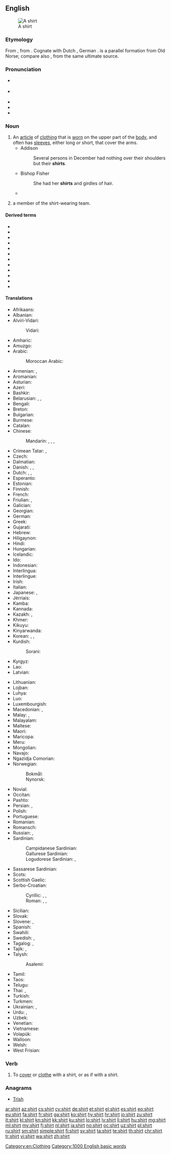 ==English==
{{wikipedia}}
[[Image:Shirt.jpg|thumb|A shirt]]

===Etymology===
From {{etyl|ang|en}} {{term|scyrte|lang=ang}}, from {{etyl|gem-pro|en}} {{m|gem-pro|*skurtijǭ}}.  Cognate with Dutch {{term|schort|lang=nl}}, German {{term|Schürze||apron|lang=de}}. {{term|skirt|Skirt|lang=en}} is a parallel formation from Old Norse; compare also {{term|short|lang=en}}, from the same ultimate source.

===Pronunciation===
* {{a|US}} {{IPA|/ʃɜːrt/|lang=en}}
* {{a|UK}} {{IPA|/ʃɜːt/|lang=en}}
* {{audio|en-us-shirt.ogg|Audio (US)|lang=en}}
* {{audio|En-uk-shirt.ogg|Audio (UK)|lang=en}}
* {{rhymes|ɜː(r)t|lang=en}}

===Noun===
{{en-noun}}

# An [[article]] of [[clothing]] that is [[wear|worn]] on the upper part of the [[body]], and often has [[sleeve]]s, either long or short, that cover the arms.
#* Addison
#*: Several persons in December had nothing over their shoulders but their '''shirts'''.
#* Bishop Fisher
#*: She had her '''shirts''' and girdles of hair.
#* {{quote-news
|year=2012
|date=April 9
|author=Mandeep Sanghera
|title=Tottenham 1 - 2 Norwich
|work=BBC Sport
|url=http://www.bbc.co.uk/sport/0/football/17581358
|page=
|passage=Holt was furious referee Michael Oliver refused to then award him a penalty after Ledley King appeared to pull his '''shirt''' and his anger was compounded when Spurs immediately levelled.}}
# {{context|"[[shirts and skins]]" games|lang=en}} a member of the shirt-wearing team.

====Derived terms====
* {{l/en|dress shirt}}
* {{l/en|nightshirt}}
* {{l/en|give the shirt off one's back}}
* {{l/en|hair shirt}}
* {{l/en|keep one's shirt on}}
* {{l/en|lose one's shirt}}
* {{l/en|polo shirt}}
* {{l/en|shirts and skins}}
* {{l/en|stuffed shirt}}
* {{l/en|sweatshirt}}
* {{l/en|t-shirt}}
* {{l/en|undershirt}}

====Translations====
{{trans-top|article of clothing}}
* Afrikaans: {{t|af|hemp}}
* Albanian: {{t|sq|këmish}}
* Alviri-Vidari:
*: Vidari: {{t|avd|پیران|tr=pirān}}
* Amharic: {{t|am|ሸሚዝ|tr=šämiz|sc=Ethi}}
* Amuzgo: {{t|amu|kotôⁿ}}
* Arabic: {{t|ar|قميص|m|tr=qamīṣ}}
*: Moroccan Arabic: {{t|ary|قميجة|f|tr=qəmiǧa}}
* Armenian: {{t|hy|վերնաշապիկ|tr=vernašapik}}, {{t|hy|շապիկ|tr=šapik}}
* Aromanian: {{t|rup|cãmeashã|f}}
* Asturian: {{t|ast|camisa|f}}
* Azeri: {{t+|az|köynək}}
* Bashkir: {{t|ba|күлдәк|sc=Cyrl}}
* Belarusian: {{t|be|кашуля|f|tr=kašúlja|sc=Cyrl}}, {{t|be|сарочка|f|tr=saróčka|sc=Cyrl}}, {{t|be|рубашка|f|tr=rubáška|sc=Cyrl}}
* Bengali: {{t|bn|শার্ট|tr=sharţ|sc=Beng}}
* Breton: {{t+|br|roched|f}}
* Bulgarian: {{t+|bg|риза|f|tr=ríza|sc=Cyrl}}
* Burmese: {{t+|my|အင်္ကျီ|tr=in׃ gji|sc=Mymr}}
* Catalan: {{t+|ca|camisa|f}}
* Chinese:
*: Mandarin: {{t+|cmn|襯衫|sc=Hani}}, {{t+|cmn|衬衫|tr=chènshān|sc=Hani}}, {{t+|cmn|襯衣|sc=Hani}}, {{t+|cmn|衬衣|tr=chènyī|sc=Hani}}
* Crimean Tatar: {{t|crh|kölmek}}, {{qualifier|northern dialect}} {{t|crh|kölekse}}
* Czech: {{t+|cs|košile|f}}
* Dalmatian: {{t|dlm|camaisa|f}}
* Danish: {{t|da|bluse|c}}, {{t|da|skjorte|c}}, {{t|da|trøje|c}}
* Dutch: {{t+|nl|hemd|n}}, {{t+|nl|overhemd|n}}, {{t+|nl|shirt}}
* Esperanto: {{t|eo|ĉemizo}}
* Estonian: {{t+|et|särk}}
* Finnish: {{t+|fi|paita}}
* French: {{t+|fr|chemise|f}}
* Friulian: {{t|fur|cjamese|f}}, {{t|fur|čhamese|f}}
* Galician: {{t+|gl|camisa|f}}
* Georgian: {{t|ka|პერანგი|tr=perangi|sc=Geor}}
* German: {{t+|de|Hemd|n}}
* Greek: {{t+|el|πουκάμισο|n|tr=poukámiso|sc=Grek}}
* Gujarati: {{t-needed|gu}}
* Hebrew: {{t+|he|חולצה|f|tr=khultsá}}
* Hiligaynon: {{t|hil|kamisadentro}}
* Hindi: {{t|hi|क़मीज़|f|tr=qamīz|sc=Deva}}
* Hungarian: {{t+|hu|ing}}
* Icelandic: {{t+|is|skyrta|f}}
* Ido: {{t+|io|kamizo}}
* Indonesian: {{t+|id|kemeja}}
* Interlingua: {{t-needed|ia}}
* Interlingue: {{t|ie|camise}}
* Irish: {{t+|ga|léine|f}}
* Italian: {{t+|it|camicia|f}}
* Japanese: {{t|ja|シャツ|tr=shatsu}}, {{qualifier|business shirt, "white shirt"}} {{t|ja|ワイシャツ|tr=waishatsu|sc=Jpan}}
* Jèrriais: {{t|roa-jer|c'mînse|f}}
* Kamba: {{t|kam|shati}}
* Kannada: {{t+|kn|ಅಂಗಿ|tr=aṃgi|sc=Knda}}
* Kazakh: {{t+|kk|жейде|tr=jeyde|sc=Cyrl}}, {{t+|kk|көйлек|tr=köylek|sc=Cyrl}}
* Khmer: {{t+|km|អាវ|tr=aav|sc=Khmr}}
* Kikuyu: {{t|ki|sati}}
* Kinyarwanda: {{t|rw|ijipo}}
* Korean: {{t+|ko|셔츠|sc=Kore}}, {{t|ko|와이 셔츠|sc=Kore}}, {{t+|ko|남방|sc=Kore}}
* Kurdish:
*: Sorani: {{t+|ku|کراس}}
* Kyrgyz: {{t|ky|көйнөк|tr=köynök|sc=Cyrl}}
* Lao: {{t+|lo|ເສື້ອເຊີດ|tr=sư̄a sœ̄t|sc=Laoo}}
* Latvian: {{t|lv|krekls}}
{{trans-mid}}
* Lithuanian: {{t|lt|marškiniai|m-p}}
* Lojban: {{t|jbo|creka}}
* Luhya: {{t|luy|lishati}}
* Luo: {{t|luo|shat}}
* Luxembourgish: {{t|lb|Hiem|n}}
* Macedonian: {{t|mk|кошула|f|tr=kóšula}}, {{t|mk|маица|f|tr=máica}}
* Malay: {{t|ms|baju}}, {{t|ms|kemeja}}
* Malayalam: {{t-needed|ml}}
* Maltese: {{t|mt|qmis|f}}
* Maori: {{t|mi|hāte}}
* Maricopa: {{t|mrc|haav}}
* Meru: {{t|mer|shati}}
* Mongolian: {{t|mn|дотуур цамц|tr=dotuur tsamts|sc=Cyrl}}
* Navajo: {{t|nv|deijiʼ ééʼ}}
* Ngazidja Comorian: {{t|zdj|shatri|c5|c6}}
* Norwegian:
*: Bokmål: {{t+|nb|skjorte|m|f}}
*: Nynorsk: {{t|nn|skjorte|f}}
* Novial: {{t-needed|nov}}
* Occitan: {{t+|oc|camisa|f}}
* Pashto: {{t+|ps|خت|m|tr=xət|sc=ps-Arab}}
* Persian: {{t+|fa|پیراهن|tr=pirâhan|sc=fa-Arab}}, {{t+|fa|کرته|tr=korte|sc=fa-Arab}}
* Polish: {{t+|pl|koszula|f}}
* Portuguese: {{t+|pt|camisa|f}}
* Romanian: {{t+|ro|cămașă|f}}
* Romansch: {{t|rm|chamischa|f}}
* Russian: {{t+|ru|рубашка|f|tr=rubáška}}, {{t+|ru|сорочка|f|tr=soróčka|sc=Cyrl}}
* Sardinian: {{t|sc|camigia}}
*: Campidanese Sardinian: {{t|sro|camisa}}
*: Gallurese Sardinian: {{t|sdn|camisgia}}
*: Logudorese Sardinian: {{t|src|bentòne}}, {{t|src|camisa}}
* Sassarese Sardinian: {{t|sdc|camixa}}
* Scots: {{t|sco|sark}}
* Scottish Gaelic: {{t|gd|lèine|f}}
* Serbo-Croatian:
*: Cyrillic: {{t|sh|кошуља|f|sc=Cyrl}}, {{t|sh|мајица|f|sc=Cyrl}}, {{t|sh|рубача|f|sc=Cyrl}}
*: Roman: {{t+|sh|košulja|f}}, {{t+|sh|majica|f}}, {{t+|sh|rubača|f|sc=Cyrl}}
* Sicilian: {{t+|scn|cammisa|f}}
* Slovak: {{t|sk|košeľa|f}}
* Slovene: {{t+|sl|srajca|f}}, {{t|sl|majica|f}}
* Spanish: {{t+|es|camisa|f}}
* Swahili: {{t+|sw|shati}}
* Swedish: {{t+|sv|skjorta|c}}, {{t+|sv|tröja|c}}
* Tagalog: {{t|tl|kamiseta}}, {{t|tl|kamisa}}
* Tajik: {{t|tg|курта|tr=kurta|sc=Cyrl}}, {{t|tg|пироҳан|tr=pirohan|sc=Cyrl}}
* Talysh:
*: Asalemi: {{t|tly|شوی|tr=šavi|sc=fa-Arab}}
* Tamil: {{t+|ta|சட்டை|tr=sattai}}
* Taos: {{t|twf|cûdena}}
* Telugu: {{t+|te|చొక్కా|tr=cokkā}}
* Thai: {{t|th|เสื้อเชิ้ต|tr=sêua chért}}, {{t+|th|เสื้อ|tr=sêua}}
* Turkish: {{t+|tr|gömlek}}
* Turkmen: {{t|tk|köýnek}}
* Ukrainian: {{t|uk|сорочка|f|tr=soróčka|sc=Cyrl}}, {{t|uk|кошуля|f|tr=košúlja|sc=Cyrl}}
* Urdu: {{t|ur|قمیض|f|tr=qamīz|sc=ur-Arab}}, {{t|ur|قمیص|f|tr=qamīs|sc=ur-Arab}}
* Uzbek: {{t|uz|ko'ylak}}
* Venetian: {{t|vec|camixa|f}}
* Vietnamese: {{t+|vi|áo sơ mi}}
* Volapük: {{t-needed|vo}}
* Walloon: {{t+|wa|tchimijhe|f}}
* Welsh: {{t+|cy|crys|m}}
* West Frisian: {{t|fy|himd}}
{{trans-bottom}}

===Verb===
{{en-verb}}

# To [[cover]] or [[clothe]] with a shirt, or as if with a shirt.
#: {{rfquotek|Dryden}}

===Anagrams===
* [[Trish#English|Trish]]

[[Category:en:Clothing]]

[[Category:1000 English basic words]]

[[ar:shirt]]
[[az:shirt]]
[[cs:shirt]]
[[cy:shirt]]
[[de:shirt]]
[[et:shirt]]
[[el:shirt]]
[[es:shirt]]
[[eo:shirt]]
[[eu:shirt]]
[[fa:shirt]]
[[fr:shirt]]
[[ga:shirt]]
[[ko:shirt]]
[[hy:shirt]]
[[hr:shirt]]
[[io:shirt]]
[[zu:shirt]]
[[it:shirt]]
[[kl:shirt]]
[[kn:shirt]]
[[kk:shirt]]
[[ku:shirt]]
[[lo:shirt]]
[[lv:shirt]]
[[li:shirt]]
[[hu:shirt]]
[[mg:shirt]]
[[ml:shirt]]
[[my:shirt]]
[[fj:shirt]]
[[nl:shirt]]
[[ja:shirt]]
[[no:shirt]]
[[oc:shirt]]
[[uz:shirt]]
[[pl:shirt]]
[[ru:shirt]]
[[sm:shirt]]
[[simple:shirt]]
[[fi:shirt]]
[[sv:shirt]]
[[ta:shirt]]
[[te:shirt]]
[[th:shirt]]
[[chr:shirt]]
[[tr:shirt]]
[[vi:shirt]]
[[wa:shirt]]
[[zh:shirt]]
